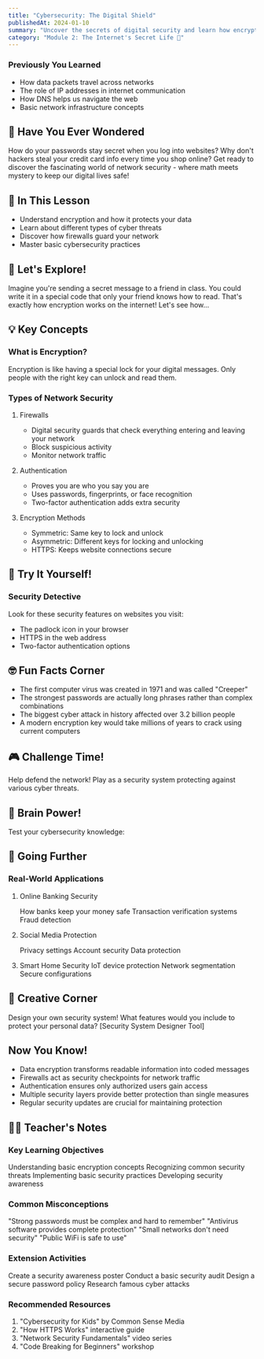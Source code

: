 ```yaml
---
title: "Cybersecurity: The Digital Shield"
publishedAt: 2024-01-10
summary: "Uncover the secrets of digital security and learn how encryption, firewalls, and authentication protect your online world. Explore the world of cyber threats and become a cybersecurity expert!"
category: "Module 2: The Internet's Secret Life 🚀"
---
```


### Previously You Learned

- How data packets travel across networks
- The role of IP addresses in internet communication
- How DNS helps us navigate the web
- Basic network infrastructure concepts

## 🤔 Have You Ever Wondered

How do your passwords stay secret when you log into websites? Why don't hackers steal your credit card info every time you shop online? Get ready to discover the fascinating world of network security - where math meets mystery to keep our digital lives safe!

## 🎯 In This Lesson

- Understand encryption and how it protects your data
- Learn about different types of cyber threats
- Discover how firewalls guard your network
- Master basic cybersecurity practices

## 🧪 Let's Explore!

Imagine you're sending a secret message to a friend in class.
You could write it in a special code that only your friend knows how to read.
That's exactly how encryption works on the internet! Let's see how...

## 💡 Key Concepts

### What is Encryption?

Encryption is like having a special lock for your digital messages. Only people with the right key can unlock and read them.

### Types of Network Security

1. Firewalls

   - Digital security guards that check everything entering and leaving your network
   - Block suspicious activity
   - Monitor network traffic

2. Authentication

   - Proves you are who you say you are
   - Uses passwords, fingerprints, or face recognition
   - Two-factor authentication adds extra security

3. Encryption Methods
   - Symmetric: Same key to lock and unlock
   - Asymmetric: Different keys for locking and unlocking
   - HTTPS: Keeps website connections secure

<SecretMessageEncoder />

## 🏃 Try It Yourself!

### Security Detective

Look for these security features on websites you visit:

- The padlock icon in your browser
- HTTPS in the web address
- Two-factor authentication options

## 🤓 Fun Facts Corner

- The first computer virus was created in 1971 and was called "Creeper"
- The strongest passwords are actually long phrases rather than complex combinations
- The biggest cyber attack in history affected over 3.2 billion people
- A modern encryption key would take millions of years to crack using current computers

## 🎮 Challenge Time!

Help defend the network! Play as a security system protecting against various cyber threats.

<NetworkDefenseGame />

## 📝 Brain Power!

Test your cybersecurity knowledge:

## 🌈 Going Further

### Real-World Applications

1. Online Banking Security

   How banks keep your money safe
   Transaction verification systems
   Fraud detection

2. Social Media Protection

   Privacy settings
   Account security
   Data protection

3. Smart Home Security
   IoT device protection
   Network segmentation
   Secure configurations

## 🎨 Creative Corner

Design your own security system! What features would you include to protect your personal data?
[Security System Designer Tool]

## Now You Know!

- Data encryption transforms readable information into coded messages
- Firewalls act as security checkpoints for network traffic
- Authentication ensures only authorized users gain access
- Multiple security layers provide better protection than single measures
- Regular security updates are crucial for maintaining protection

## 👩‍🏫 Teacher's Notes

### Key Learning Objectives

Understanding basic encryption concepts
Recognizing common security threats
Implementing basic security practices
Developing security awareness

### Common Misconceptions

"Strong passwords must be complex and hard to remember"
"Antivirus software provides complete protection"
"Small networks don't need security"
"Public WiFi is safe to use"

### Extension Activities

Create a security awareness poster
Conduct a basic security audit
Design a secure password policy
Research famous cyber attacks

### Recommended Resources

1. "Cybersecurity for Kids" by Common Sense Media
2. "How HTTPS Works" interactive guide
3. "Network Security Fundamentals" video series
4. "Code Breaking for Beginners" workshop
